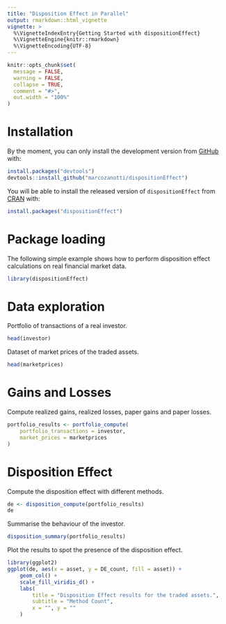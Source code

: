 ```yaml
---
title: "Disposition Effect in Parallel"
output: rmarkdown::html_vignette
vignette: >
  %\VignetteIndexEntry{Getting Started with dispositionEffect}
  %\VignetteEngine{knitr::rmarkdown}
  %\VignetteEncoding{UTF-8}
---
```


```r
knitr::opts_chunk$set(
  message = FALSE, 
  warning = FALSE,
  collapse = TRUE,
  comment = "#>",
  out.width = "100%"
)
```


# Installation

By the moment, you can only install the development version from
[GitHub](https://github.com/) with:

```r
install.packages("devtools")
devtools::install_github("marcozanotti/dispositionEffect")
```

You will be able to install the released version of `dispositionEffect`
from [CRAN](https://CRAN.R-project.org) with:

```r
install.packages("dispositionEffect")
```
  
  
# Package loading

The following simple example shows how to perform disposition effect 
calculations on real financial market data.  

```r
library(dispositionEffect)
```
  
  
# Data exploration

Portfolio of transactions of a real investor.

```r
head(investor)
```

Dataset of market prices of the traded assets.

```r
head(marketprices)
```


# Gains and Losses

Compute realized gains, realized losses, paper gains and paper losses.

```r
portfolio_results <- portfolio_compute(
	portfolio_transactions = investor, 
	market_prices = marketprices
)
```


# Disposition Effect

Compute the disposition effect with different methods.

```r
de <- disposition_compute(portfolio_results)
de
```

Summarise the behaviour of the investor.

```r
disposition_summary(portfolio_results)
```

Plot the results to spot the presence of the disposition effect.

```r
library(ggplot2)
ggplot(de, aes(x = asset, y = DE_count, fill = asset)) +
	geom_col() +
	scale_fill_viridis_d() +
	labs(
		title = "Disposition Effect results for the traded assets.",
		subtitle = "Method Count",
		x = "", y = ""
	)
```
